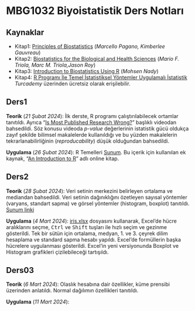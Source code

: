 # MBG1032 Biyoistatistik Ders Notları

## Kaynaklar

* Kitap1: [Principles of Biostatistics](https://www.taylorfrancis.com/books/mono/10.1201/9780429489624/principles-biostatistics-marcello-pagano-kimberlee-gauvreau) (*Marcello Pagano, Kimberlee Gauvreau*)
* Kitap2: [Biostatistics for the Biological and Health Sciences](https://www.pearson.com/en-us/subject-catalog/p/biostatistics-for-the-biological-and-health-sciences/P200000007576/9780137863792) (*Mario F. Triola, Marc M. Triola,Jason Roy*)
* Kitap3: [Introduction to Biostatistics Using R](https://books.google.com.tr/books/about/Introduction_to_Biostatistics_Using_R.html?id=MLO0zgEACAAJ&redir_esc=y) (*Mohsen Nady*)
* Kitap4: [R Programı İle Temel İstatistiksel Yöntemler Uygulamalı İstatistik](https://www.turcademy.com/tr/kitap/r-programi-ile-temel-istatistiksel-yontemler-uygulamali-istatistik-istatistik-yontemler-9789750263682) *Turcademy* üzerinden ücretsiz olarak erişilebilir.

## Ders1

**Teorik** (*21 Şubat 2024*): İlk derste, R programı çalıştırılabilecek ortamlar tanıtıldı. Ayrıca "[Is Most Published Research Wrong?](https://www.youtube.com/watch?v=42QuXLucH3Q)" başlıklı videodan bahsedildi. Söz konusu videoda *p-value* değerlerinin istatistik gücü oldukça zayıf şekilde bilimsel makalelerde kullanıldığı ve bu yüzden makalelerin tekrarlanabilirliğinin (*reproducability*) düşük olduğundan bahsedildi.

**Uygulama** (*26 Şubat 2024*): R Temelleri [Sunum](uygulama01.qmd). Bu içerik için kullanılan ek kaynak, "[An Introduction to R](https://intro2r.com/getting-started.html)" adlı online kitap.

<!--  Uygulamada kullanılacak dosyalar: [mtcars (Excel)](files/mtcars.xlsx) -->

## Ders2

**Teorik** (*28 Şubat 2024*): Veri setinin merkezini belirleyen ortalama ve mediandan bahsedildi. Veri setinin dağınıklığını özetleyen sayısal yöntemler (varyans, standart sapma) ve görsel yöntemler (histogram, boxplot) tanıtıldı. [Sunum linki](ders02.qmd)

**Uygulama** (*4 Mart 2024*): [iris.xlsx](files/iris.xlsx) dosyasını kullanarak, Excel'de hücre aralıklarını seçme, <kbd>Ctrl</kbd> ve <kbd>Shift</kbd> tuşları ile hızlı seçim ve gezinme gösterildi. Tek bir sütün için ortalama, medyan, 1. ve 3. çeyrek dilim hesaplama ve standard sapma hesabı yapıldı. Excel'de formüllerin başka hücrelere uygulanması gösterildi. Excel'in yeni versiyonunda Boxplot ve Histogram grafikleri çizilebileceği tartışıldı.

## Ders03

**Teorik** (*6 Mart 2024*): Olaslık hesabına dair özellikler, küme prensibi üzerinden anlatıldı. Normal dağılımın özellikleri tanıtıldı.

**Uygulama** (*11 Mart 2024*):